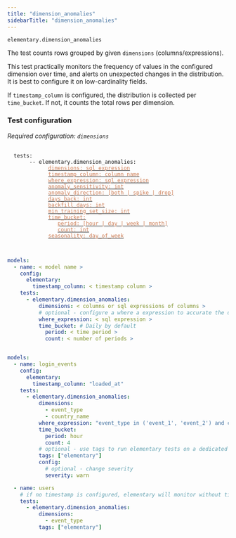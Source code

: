 ```yaml
---
title: "dimension_anomalies"
sidebarTitle: "dimension_anomalies"
---
```


`elementary.dimension_anomalies`

The test counts rows grouped by given `dimensions` (columns/expressions).

This test practically monitors the frequency of values in the configured dimension over time, and alerts on unexpected changes in the distribution.
It is best to configure it on low-cardinality fields.

If `timestamp_column` is configured, the distribution is collected per `time_bucket`. If not, it counts the total rows per dimension.


### Test configuration

_Required configuration: `dimensions`_

<pre>
 <code>
  tests:
    &nbsp;&nbsp; -- elementary.dimension_anomalies:
      &nbsp;&nbsp;&nbsp;&nbsp;&nbsp;&nbsp; <a href="/guides/anomaly-detection-configuration/dimensions"><font color="#CD7D55">dimensions: sql expression</font></a>
      &nbsp;&nbsp;&nbsp;&nbsp;&nbsp;&nbsp; <a href="/guides/anomaly-detection-configuration/timestamp-column"><font color="#CD7D55">timestamp_column: column name</font></a>
      &nbsp;&nbsp;&nbsp;&nbsp;&nbsp;&nbsp; <a href="/guides/anomaly-detection-configuration/where-expression"><font color="#CD7D55">where_expression: sql expression</font></a>
      &nbsp;&nbsp;&nbsp;&nbsp;&nbsp;&nbsp; <a href="/guides/anomaly-detection-configuration/anomaly-sensitivity"><font color="#CD7D55">anomaly_sensitivity: int</font></a>
      &nbsp;&nbsp;&nbsp;&nbsp;&nbsp;&nbsp; <a href="/guides/anomaly-detection-configuration/anomaly-direction"><font color="#CD7D55">anomaly_direction: [both | spike | drop]</font></a>
      &nbsp;&nbsp;&nbsp;&nbsp;&nbsp;&nbsp; <a href="/guides/anomaly-detection-configuration/days-back"><font color="#CD7D55">days_back: int</font></a>
      &nbsp;&nbsp;&nbsp;&nbsp;&nbsp;&nbsp; <a href="/guides/anomaly-detection-configuration/backfill-days"><font color="#CD7D55">backfill_days: int</font></a>
      &nbsp;&nbsp;&nbsp;&nbsp;&nbsp;&nbsp; <a href="/guides/anomaly-detection-configuration/min-training-set-size"><font color="#CD7D55">min_training_set_size: int</font></a>
      &nbsp;&nbsp;&nbsp;&nbsp;&nbsp;&nbsp; <a href="/guides/anomaly-detection-configuration/time-bucket"><font color="#CD7D55">time_bucket:</font></a>
      &nbsp;&nbsp;&nbsp;&nbsp;&nbsp;&nbsp;&nbsp;&nbsp;&nbsp; <a href="/guides/anomaly-detection-configuration/time-bucket"><font color="#CD7D55">period: [hour | day | week | month]</font></a>
      &nbsp;&nbsp;&nbsp;&nbsp;&nbsp;&nbsp;&nbsp;&nbsp;&nbsp; <a href="/guides/anomaly-detection-configuration/time-bucket"><font color="#CD7D55">count: int</font></a>
      &nbsp;&nbsp;&nbsp;&nbsp;&nbsp;&nbsp; <a href="/guides/anomaly-detection-configuration/seasonality"><font color="#CD7D55">seasonality: day_of_week</font></a>
 </code>
</pre>


<RequestExample>


```yml Models

models:
  - name: < model name >
    config:
      elementary:
        timestamp_column: < timestamp column >
    tests:
      - elementary.dimension_anomalies:
          dimensions: < columns or sql expressions of columns >
          # optional - configure a where a expression to accurate the dimension monitoring
          where_expression: < sql expression >
          time_bucket: # Daily by default
            period: < time period >
            count: < number of periods >
```

```yml Models example

models:
  - name: login_events
    config:
      elementary:
        timestamp_column: "loaded_at"
    tests:
      - elementary.dimension_anomalies:
          dimensions:
            - event_type
            - country_name
          where_expression: "event_type in ('event_1', 'event_2') and country_name != 'unwanted country'"
          time_bucket:
            period: hour
            count: 4
          # optional - use tags to run elementary tests on a dedicated run
          tags: ["elementary"]
          config:
            # optional - change severity
            severity: warn

  - name: users
    # if no timestamp is configured, elementary will monitor without time filtering
    tests:
      - elementary.dimension_anomalies:
          dimensions:
            - event_type
          tags: ["elementary"]
```

</RequestExample>